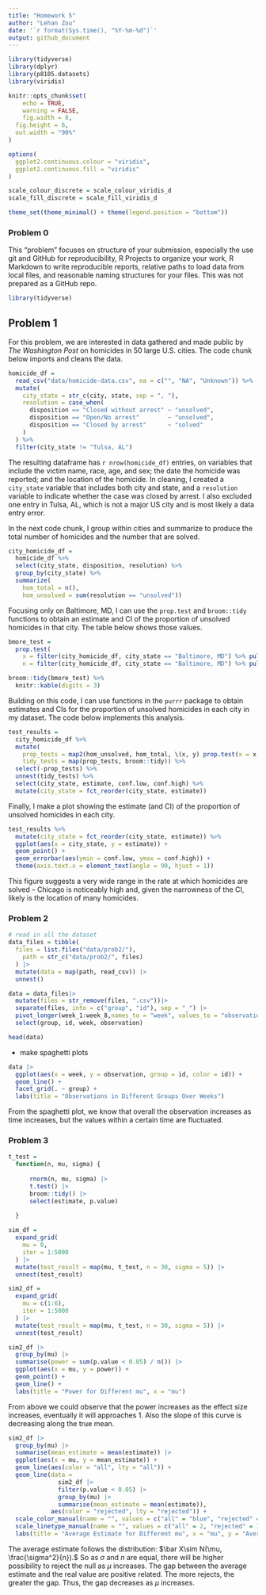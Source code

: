 ```yaml
---
title: "Homework 5"
author: "Lehan Zou"
date: '`r format(Sys.time(), "%Y-%m-%d")`'
output: github_document
---
```


```r
library(tidyverse)
library(dplyr)
library(p8105.datasets)
library(viridis)

knitr::opts_chunk$set(
	echo = TRUE,
	warning = FALSE,
	fig.width = 8, 
  fig.height = 6,
  out.width = "90%"
)

options(
  ggplot2.continuous.colour = "viridis",
  ggplot2.continuous.fill = "viridis"
)

scale_colour_discrete = scale_colour_viridis_d
scale_fill_discrete = scale_fill_viridis_d

theme_set(theme_minimal() + theme(legend.position = "bottom"))
```




### Problem 0

This "problem" focuses on structure of your submission, especially the use git and GitHub for reproducibility, R Projects to organize your work, R Markdown to write reproducible reports, relative paths to load data from local files, and reasonable naming structures for your files. This was not prepared as a GitHub repo.

```r
library(tidyverse)
```


## Problem 1

For this problem, we are interested in data gathered and made public by _The Washington Post_ on homicides in 50 large U.S. cities. The code chunk below imports and cleans the data.

```r
homicide_df = 
  read_csv("data/homicide-data.csv", na = c("", "NA", "Unknown")) %>%
  mutate(
    city_state = str_c(city, state, sep = ", "),
    resolution = case_when(
      disposition == "Closed without arrest" ~ "unsolved",
      disposition == "Open/No arrest"        ~ "unsolved",
      disposition == "Closed by arrest"      ~ "solved"
    )
  ) %>% 
  filter(city_state != "Tulsa, AL") 
```

The resulting dataframe has `r nrow(homicide_df)` entries, on variables that include the victim name, race, age, and sex; the date the homicide was reported; and the location of the homicide. In cleaning, I created a `city_state` variable that includes both city and state, and a `resolution` variable to indicate whether the case was closed by arrest. I also excluded one entry in Tulsa, AL, which is not a major US city and is most likely a data entry error. 

In the next code chunk, I group within cities and summarize to produce the total number of homicides and the number that are solved. 

```r
city_homicide_df = 
  homicide_df %>% 
  select(city_state, disposition, resolution) %>% 
  group_by(city_state) %>% 
  summarize(
    hom_total = n(),
    hom_unsolved = sum(resolution == "unsolved"))
```

Focusing only on Baltimore, MD, I can use the `prop.test` and `broom::tidy` functions to obtain an estimate and CI of the proportion of unsolved homicides in that city. The table below shows those values.

```r
bmore_test = 
  prop.test(
    x = filter(city_homicide_df, city_state == "Baltimore, MD") %>% pull(hom_unsolved),
    n = filter(city_homicide_df, city_state == "Baltimore, MD") %>% pull(hom_total)) 

broom::tidy(bmore_test) %>% 
  knitr::kable(digits = 3)
```

Building on this code, I can use functions in the `purrr` package to obtain estimates and CIs for the proportion of unsolved homicides in each city in my dataset. The code below implements this analysis. 

```r
test_results = 
  city_homicide_df %>% 
  mutate(
    prop_tests = map2(hom_unsolved, hom_total, \(x, y) prop.test(x = x, n = y)),
    tidy_tests = map(prop_tests, broom::tidy)) %>% 
  select(-prop_tests) %>% 
  unnest(tidy_tests) %>% 
  select(city_state, estimate, conf.low, conf.high) %>% 
  mutate(city_state = fct_reorder(city_state, estimate))
```

Finally, I make a plot showing the estimate (and CI) of the proportion of unsolved homicides in each city.

```r
test_results %>% 
  mutate(city_state = fct_reorder(city_state, estimate)) %>% 
  ggplot(aes(x = city_state, y = estimate)) + 
  geom_point() + 
  geom_errorbar(aes(ymin = conf.low, ymax = conf.high)) + 
  theme(axis.text.x = element_text(angle = 90, hjust = 1))
```

This figure suggests a very wide range in the rate at which homicides are solved -- Chicago is noticeably high and, given the narrowness of the CI, likely is the location of many homicides. 


### Problem 2
```r
# read in all the dataset
data_files = tibble(
  files = list.files("data/prob2/"),
    path = str_c("data/prob2/", files)
  ) |> 
  mutate(data = map(path, read_csv)) |> 
  unnest()
```

```r
data = data_files|>
  mutate(files = str_remove(files, ".csv"))|>
  separate(files, into = c("group", "id"), sep = "_") |> 
  pivot_longer(week_1:week_8,names_to = "week", values_to = "observation",names_prefix = "week_", names_transform = list(week = as.numeric))|>
  select(group, id, week, observation)

head(data)
```

* make spaghetti plots
```r
data |> 
  ggplot(aes(x = week, y = observation, group = id, color = id)) +
  geom_line() +
  facet_grid(. ~ group) +
  labs(title = "Observations in Different Groups Over Weeks")
```
From the spaghetti plot, we know that overall the observation increases as time increases, but the values within a certain time are fluctuated. 



### Problem 3
```r
t_test =
  function(n, mu, sigma) {
    
      rnorm(n, mu, sigma) |> 
      t.test() |> 
      broom::tidy() |> 
      select(estimate, p.value)
    
  }

sim_df =
  expand_grid(
    mu = 0,
    iter = 1:5000
  ) |> 
  mutate(test_result = map(mu, t_test, n = 30, sigma = 5)) |> 
  unnest(test_result)
```


```r
sim2_df = 
  expand_grid(
    mu = c(1:6),
    iter = 1:5000
  ) |> 
  mutate(test_result = map(mu, t_test, n = 30, sigma = 5)) |> 
  unnest(test_result)

sim2_df |> 
  group_by(mu) |> 
  summarise(power = sum(p.value < 0.05) / n()) |> 
  ggplot(aes(x = mu, y = power)) + 
  geom_point() +
  geom_line() +
  labs(title = "Power for Different mu", x = "mu")
```
From above we could observe that the power increases as the effect size increases, eventually it will approaches 1. Also the slope of this curve is decreasing along the true mean.


```r
sim2_df |> 
  group_by(mu) |> 
  summarise(mean_estimate = mean(estimate)) |> 
  ggplot(aes(x = mu, y = mean_estimate)) +
  geom_line(aes(color = "all", lty = "all")) +
  geom_line(data = 
              sim2_df |>
              filter(p.value < 0.05) |> 
              group_by(mu) |> 
              summarise(mean_estimate = mean(estimate)),
            aes(color = "rejected", lty = "rejected")) +
  scale_color_manual(name = "", values = c("all" = "blue", "rejected" = "red")) +
  scale_linetype_manual(name = "", values = c("all" = 2, "rejected" = 1)) +
  labs(title = "Average Estimate for Different mu", x = "mu", y = "Average Estimate of mu_hat")
```
The average estimate follows the distribution: $\bar X\sim N(\mu, \frac{\sigma^2}{n}).$ So as $\sigma$ and $n$ are equal, there will be higher possibility to reject the null as $\mu$ increases. The gap between the average estimate and the real value are positive related. The more rejects, the greater the gap. Thus, the gap decreases as $\mu$ increases.

